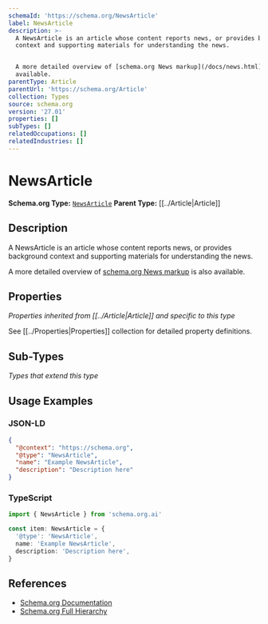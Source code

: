 ```yaml
---
schemaId: 'https://schema.org/NewsArticle'
label: NewsArticle
description: >-
  A NewsArticle is an article whose content reports news, or provides background
  context and supporting materials for understanding the news.


  A more detailed overview of [schema.org News markup](/docs/news.html) is also
  available.
parentType: Article
parentUrl: 'https://schema.org/Article'
collection: Types
source: schema.org
version: '27.01'
properties: []
subTypes: []
relatedOccupations: []
relatedIndustries: []
---
```

# NewsArticle

**Schema.org Type:** [`NewsArticle`](https://schema.org/NewsArticle)
**Parent Type:** [[../Article|Article]]

## Description

A NewsArticle is an article whose content reports news, or provides background context and supporting materials for understanding the news.

A more detailed overview of [schema.org News markup](/docs/news.html) is also available.

## Properties

*Properties inherited from [[../Article|Article]] and specific to this type*

See [[../Properties|Properties]] collection for detailed property definitions.

## Sub-Types

*Types that extend this type*

## Usage Examples

### JSON-LD

```json
{
  "@context": "https://schema.org",
  "@type": "NewsArticle",
  "name": "Example NewsArticle",
  "description": "Description here"
}
```

### TypeScript

```typescript
import { NewsArticle } from 'schema.org.ai'

const item: NewsArticle = {
  '@type': 'NewsArticle',
  name: 'Example NewsArticle',
  description: 'Description here',
}
```

## References

- [Schema.org Documentation](https://schema.org/NewsArticle)
- [Schema.org Full Hierarchy](https://schema.org/docs/full.html)
